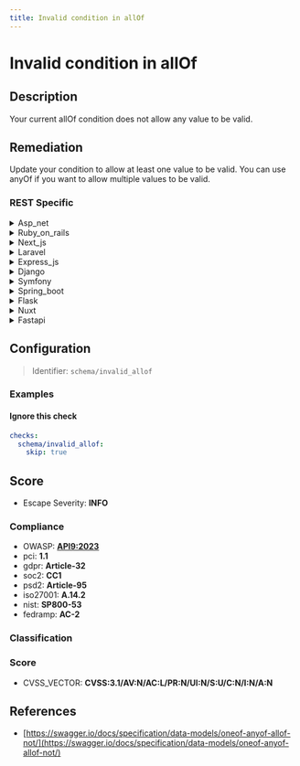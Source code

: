 ```yaml
---
title: Invalid condition in allOf
---
```


# Invalid condition in allOf

## Description

Your current allOf condition does not allow any value to be valid.

## Remediation

Update your condition to allow at least one value to be valid. You can use anyOf if you want to allow multiple values to be valid.


### REST Specific

<details>
    <summary>Asp_net</summary>

Ensure that the allOf condition in your schema is correctly defined with overlapping valid value ranges or compatible conditions, allowing for at least one set of values to satisfy all specified schemas.

</details>

<details>
    <summary>Ruby_on_rails</summary>

In Ruby on Rails, ensure that your allOf conditions in JSON Schemas are correctly defined to allow for valid combinations of the specified schemas. Review the conditions and adjust them to accurately reflect the intended logic. Additionally, consider using ActiveModel::Validations for more complex validation logic within your Rails models.

</details>

<details>
    <summary>Next_js</summary>

Ensure that the allOf condition in your schema has at least one possible set of valid conditions. Review the schema logic to allow for a meaningful combination of the included schemas that can be satisfied by appropriate input data.

</details>

<details>
    <summary>Laravel</summary>

In Laravel, ensure that your allOf condition in validation rules is properly defined to allow for valid combinations of input. Review the conditions and adjust them to accurately reflect the intended logic. Utilize Laravel's built-in validation rules or custom rules if necessary to create a coherent allOf condition.

</details>

<details>
    <summary>Express_js</summary>

Ensure that the allOf condition in your schema has at least one set of valid criteria that can be met. Review the schema definitions included in the allOf array and adjust them so that they do not contradict each other, allowing for a valid set of data to satisfy the condition.

</details>

<details>
    <summary>Django</summary>

Ensure that the allOf condition in your schema has at least one possible set of valid conditions. Review the nested schemas within allOf to confirm they are not mutually exclusive and can be satisfied simultaneously. In the Django framework, use Django's form or serializer validation to enforce the combined conditions.

</details>

<details>
    <summary>Symfony</summary>

In Symfony, ensure that your 'allOf' condition in the validation configuration is correctly defined with overlapping valid value ranges or compatible conditions. Review the constraints within 'allOf' to allow for a valid intersection of conditions. Utilize the Symfony Validator component and properly configure your validation rules to prevent mutually exclusive conditions.

</details>

<details>
    <summary>Spring_boot</summary>

Ensure that the allOf condition in your Spring Boot application's JSON schema is correctly defined with overlapping valid sets, or refactor the schema to use anyOf or oneOf if mutually exclusive conditions are intended.

</details>

<details>
    <summary>Flask</summary>

Ensure that the allOf condition in your JSON Schema is correctly defined with overlapping valid value ranges or compatible conditions. In the Flask framework, review your schema definitions and adjust the allOf conditions to create a logical intersection that allows for valid input. Additionally, consider using Flask extensions like Flask-RESTful or Marshmallow to help with request parsing and validation.

</details>

<details>
    <summary>Nuxt</summary>

Ensure that the allOf condition in your schema has at least one set of valid criteria that an object can satisfy. Review the schema definitions included in the allOf array and adjust them so that they do not contradict each other, allowing for a valid object to meet the combined requirements.

</details>

<details>
    <summary>Fastapi</summary>

Ensure that the allOf condition in your OpenAPI schema is correctly defined with overlapping valid value ranges or compatible conditions, allowing for a subset of data to be valid. In FastAPI, review your Pydantic models to make sure the allOf conditions are used properly and reflect the intended constraints.

</details>

## Configuration

> Identifier: `schema/invalid_allof`



### Examples



#### Ignore this check

```yaml
checks:
  schema/invalid_allof:
    skip: true
```




## Score

- Escape Severity: **<span className="info-severityom">INFO</span>**

### Compliance

- OWASP: **[API9:2023](https://github.com/OWASP/API-Security/blob/master/editions/2023/en/0xa9-improper-inventory-management.md)**
- pci: **1.1**
- gdpr: **Article-32**
- soc2: **CC1**
- psd2: **Article-95**
- iso27001: **A.14.2**
- nist: **SP800-53**
- fedramp: **AC-2**

### Classification






### Score

- CVSS_VECTOR: **CVSS:3.1/AV:N/AC:L/PR:N/UI:N/S:U/C:N/I:N/A:N**


## References

- [https://swagger.io/docs/specification/data-models/oneof-anyof-allof-not/](https://swagger.io/docs/specification/data-models/oneof-anyof-allof-not/)
  
